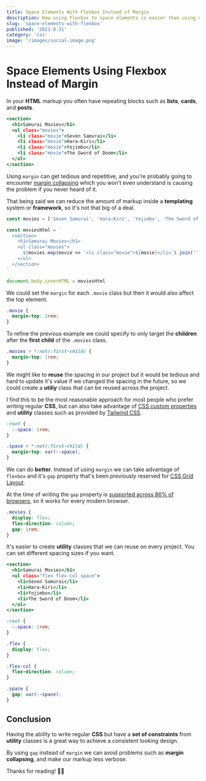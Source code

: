 ```yaml
---
title: Space Elements With Flexbox Instead of Margin
description: How using Flexbox to space elements is easier than using margin
slug: 'space-elements-with-flexbox'
published: '2021-8-31'
category: 'css'
image: '/images/social-image.png'
---
```


# Space Elements Using Flexbox Instead of Margin

In your **HTML** markup you often have repeating blocks such as **lists**, **cards**, and **posts**.

```html:example.html
<section>
  <h1>Samurai Movies</h1>
  <ul class="movies">
    <li class="movie">Seven Samurai</li>
    <li class="movie">Hara-Kiri</li>
    <li class="movie">Yojimbo</li>
    <li class="movie">The Sword of Doom</li>
  </ul>
</section>
```

Using `margin` can get tedious and repetitive, and you're probably going to encounter [margin collapsing](https://developer.mozilla.org/en-US/docs/Web/CSS/CSS_Box_Model/Mastering_margin_collapsing) which you won't even understand is causing the problem if you never heard of it.

That being said we can reduce the amount of markup inside a **templating** system or **framework**, so it's not that big of a deal.

```js:example.js
const movies = ['Seven Samurai', 'Hara-Kiri', 'Yojimbo', 'The Sword of Doom']

const moviesHtml = `
  <section>
    <h1>Samurai Movies</h1>
    <ul class="movies">
      ${movies.map(movie => `<li class="movie">${movie}</li>`).join('')}
    </ul>
  </section>
`

document.body.innerHTML = moviesHtml
```

We could set the `margin` for each `.movie` class but then it would also affect the top element.

```css:example.css
.movie {
  margin-top: 1rem;
}
```

To refine the previous example we could specify to only target the **children** after the **first child** of the `.movies` class.

```css:example.css
.movies > *:not(:first-child) {
  margin-top: 1rem;
}
```

We might like to **reuse** the spacing in our project but it would be tedious and hard to update it's value if we changed the spacing in the future, so we could create a **utiliy** class that can be reused across the project.

I find this to be the most reasonable approach for most people who prefer writing regular **CSS**, but can also take advantage of [CSS custom properties](https://developer.mozilla.org/en-US/docs/Web/CSS/Using_CSS_custom_properties) and **utility** classes such as provided by [Tailwind CSS](https://tailwindcss.com/).

```css:example.css
:root {
  --space: 1rem;
}

.space > *:not(:first-child) {
  margin-top: var(--space);
}
```

We can do **better**. Instead of using `margin` we can take advantage of `flexbox` and it's `gap` property that's been previously reserved for [CSS Grid Layout](https://developer.mozilla.org/en-US/docs/Web/CSS/CSS_Grid_Layout).

At the time of writing the `gap` property is [supported across 86% of browsers](https://caniuse.com/flexbox-gap), so it works for every modern browser.

```css:example.css
.movies {
  display: flex;
  flex-direction: column;
  gap: 1rem;
}
```

It's easier to create **utility** classes that we can reuse on every project. You can set different spacing sizes if you want.

```html:example.html
<section>
  <h1>Samurai Movies</h1>
  <ul class="flex flex-col space">
    <li>Seven Samurai</li>
    <li>Hara-Kiri</li>
    <li>Yojimbo</li>
    <li>The Sword of Doom</li>
  </ul>
</section>
```

```css:example.css
:root {
  --space: 1rem;
}

.flex {
  display: flex;
}

.flex-col {
  flex-direction: column;
}

.space {
  gap: var(--space);
}
```

## Conclusion

Having the ability to write regular **CSS** but have a **set of constraints** from **utility** classes is a great way to achieve a consistent looking design.

By using `gap` instead of `margin` we can avoid problems such as **margin collapsing**, and make our markup less verbose.

Thanks for reading! 🏄‍♀️
